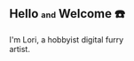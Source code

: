 <script>
</script>

<div class="content-wrapper">

## Hello <span class="h-lower">and</span> Welcome ☎️

I'm Lori, a hobbyist digital furry artist.

<Links />

</div>

<style>

  @media only screen and (min-width: 624px) {
    .content-wrapper p {
      max-width: 50%;
    }
  }
    
  .content-wrapper {
    padding: 0em 1.6em;
  }
  
  .content-wrapper::before {
      content: '';
      background-image: url('/img/banner_lg.png');
      width: 24rem;
      height: 25rem;
      background-size: cover;
      z-index: -1;
      left: 60%;
      margin-top: -1.3%;
      display: block;
      position: absolute;
  }
  
  p {
      width: 80%;
  }
  
  .h-lower {
    text-transform: lowercase;
    font-size: 0.9rem;
  }
  
  .passcode {
      color: hsl(0, 0%, 45%);
      font-size: 1.01em;
      font-weight: 100;
      letter-spacing: 0.5em;
      background-color: rgba(123, 123, 123, 0.1);
      padding: 3px;
      border-radius: 3px;
  }
  
  .dev {
      font-weight: bolder;
  }

</style>
